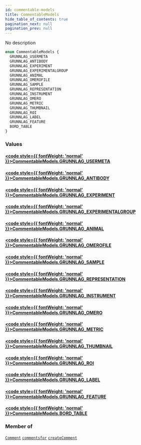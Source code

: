 ```yaml
---
id: commentable-models
title: CommentableModels
hide_table_of_contents: true
pagination_next: null
pagination_prev: null
---
```








No description

```graphql
enum CommentableModels {
  GRUNNLAG_USERMETA
  GRUNNLAG_ANTIBODY
  GRUNNLAG_EXPERIMENT
  GRUNNLAG_EXPERIMENTALGROUP
  GRUNNLAG_ANIMAL
  GRUNNLAG_OMEROFILE
  GRUNNLAG_SAMPLE
  GRUNNLAG_REPRESENTATION
  GRUNNLAG_INSTRUMENT
  GRUNNLAG_OMERO
  GRUNNLAG_METRIC
  GRUNNLAG_THUMBNAIL
  GRUNNLAG_ROI
  GRUNNLAG_LABEL
  GRUNNLAG_FEATURE
  BORD_TABLE
}
```


### Values

#### [<code style={{ fontWeight: 'normal' }}>CommentableModels.<b>GRUNNLAG_USERMETA</b></code>](#) 
> 
> 

#### [<code style={{ fontWeight: 'normal' }}>CommentableModels.<b>GRUNNLAG_ANTIBODY</b></code>](#) 
> 
> 

#### [<code style={{ fontWeight: 'normal' }}>CommentableModels.<b>GRUNNLAG_EXPERIMENT</b></code>](#) 
> 
> 

#### [<code style={{ fontWeight: 'normal' }}>CommentableModels.<b>GRUNNLAG_EXPERIMENTALGROUP</b></code>](#) 
> 
> 

#### [<code style={{ fontWeight: 'normal' }}>CommentableModels.<b>GRUNNLAG_ANIMAL</b></code>](#) 
> 
> 

#### [<code style={{ fontWeight: 'normal' }}>CommentableModels.<b>GRUNNLAG_OMEROFILE</b></code>](#) 
> 
> 

#### [<code style={{ fontWeight: 'normal' }}>CommentableModels.<b>GRUNNLAG_SAMPLE</b></code>](#) 
> 
> 

#### [<code style={{ fontWeight: 'normal' }}>CommentableModels.<b>GRUNNLAG_REPRESENTATION</b></code>](#) 
> 
> 

#### [<code style={{ fontWeight: 'normal' }}>CommentableModels.<b>GRUNNLAG_INSTRUMENT</b></code>](#) 
> 
> 

#### [<code style={{ fontWeight: 'normal' }}>CommentableModels.<b>GRUNNLAG_OMERO</b></code>](#) 
> 
> 

#### [<code style={{ fontWeight: 'normal' }}>CommentableModels.<b>GRUNNLAG_METRIC</b></code>](#) 
> 
> 

#### [<code style={{ fontWeight: 'normal' }}>CommentableModels.<b>GRUNNLAG_THUMBNAIL</b></code>](#) 
> 
> 

#### [<code style={{ fontWeight: 'normal' }}>CommentableModels.<b>GRUNNLAG_ROI</b></code>](#) 
> 
> 

#### [<code style={{ fontWeight: 'normal' }}>CommentableModels.<b>GRUNNLAG_LABEL</b></code>](#) 
> 
> 

#### [<code style={{ fontWeight: 'normal' }}>CommentableModels.<b>GRUNNLAG_FEATURE</b></code>](#) 
> 
> 

#### [<code style={{ fontWeight: 'normal' }}>CommentableModels.<b>BORD_TABLE</b></code>](#) 
> 
> 



### Member of

[`Comment`](/docs/schemas/mikro/objects/comment)  <Badge class="secondary" text="object"/><Bullet />[`commentsfor`](/docs/schemas/mikro/queries/commentsfor)  <Badge class="secondary" text="query"/><Bullet />[`createComment`](/docs/schemas/mikro/mutations/create-comment)  <Badge class="secondary" text="mutation"/>



